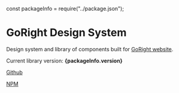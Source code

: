 const packageInfo = require("../package.json");

<Meta title="Intro" />

# GoRight Design System

Design system and library of components built for [GoRight website](https://goright.io/).

<p>Current library version: <strong>{packageInfo.version}</strong></p>

[Github](https://github.com/goright-io/design-system)

[NPM](https://www.npmjs.com/package/@goright/design-system)


